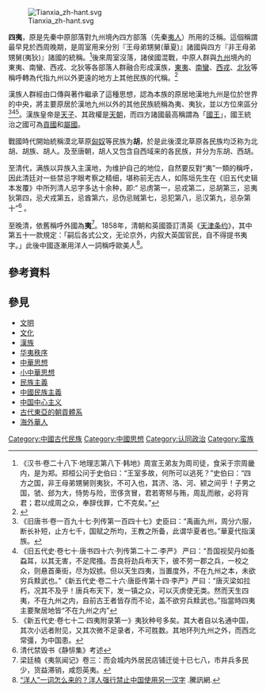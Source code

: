 {{Redirect|蛮夷}}

[[File:Tianxia_zh-hant.svg|right]]

'''四夷'''，原是先秦中原部落對九州境內四方部落（先秦[[夷人|夷人]]）所用的泛稱。這個稱謂最早見於西周晚期，是周室用来分別『王母弟甥舅(華夏)』諸國與四方『非王母弟甥舅(夷狄)』諸國的統稱。<ref>《汉书·卷二十八下·地理志第八下·韩地》周宣王弟友为周司徒，食采于宗周畿内，是为郑。郑桓公问于史伯曰：“王室多故，何所可以逃死？”史伯曰：“四方之国，非王母弟甥舅则夷狄，不可入也，其济、洛、河、颍之间乎！子男之国，虢、郐为大，恃势与险，崈侈贪冒，君若寄帑与贿，周乱而敝，必将背君；君以成周之众，奉辞伐罪，亡不克矣。”</ref>後來周室沒落，諸侯國混戰，中原人群與[[九州_(中国)|九州]]境內的東夷、南蠻、西戎、北狄等各部落人群融合形成漢族，[[東夷|東夷]]、[[南蠻|南蠻]]、[[西戎|西戎]]、[[北狄|北狄]]等稱呼轉為代指九州以外更遠的地方上其他民族的代稱。<ref>{{Cite web |url=http://www.china.com.cn/culture/aboutchina/hz09/2009-09/24/content_18592527.htm |title=汉族名称的来历 |accessdate=2018-05-25 |archive-date=2018-05-25 |archive-url=https://web.archive.org/web/20180525113339/http://www.china.com.cn/culture/aboutchina/hz09/2009-09/24/content_18592527.htm |dead-url=yes }}</ref>

漢族人群經由口傳與著作繼承了這種思想，認為本族的原居地漢地九州是位於世界的中央，將主要原居於漢地九州以外的其他民族統稱為夷、夷狄，並以方位來區分<ref>《旧唐书·卷一百九十七·列传第一百四十七》史臣曰：“禹画九州，周分六服，断长补短，止方七千，国赋之所均，王教之所备，此谓华夏者也。”華夏代指漢族。</ref><ref>《旧五代史·卷七十·唐书四十六·列传第二十二·李严》 严曰：“吾国视契丹如蚤蝨耳，以其无害，不足爬搔。吾良将劲兵布天下，彼不劳一郡之兵，一校之众，则悬首槀街，尽为奴掳。但以天生四夷，当置度外，不在九州之本，未欲穷兵黩武也。”《新五代史·卷二十六·唐臣传第十四·李严》严曰：“唐灭梁如拉朽，况其不及乎！唐兵布天下，发一镇之众，可以灭虏使无类。然而天生四夷，不在九州之内，自前古王者皆存而不论，盖不欲穷兵黩武也。”指當時四夷主要聚居地皆“不在九州之内”</ref><ref>《新五代史·卷七十二·四夷附录第一》夷狄种号多矣。其大者自以名通中国，其次小远者附见，又其次微不足录者，不可胜数。其地环列九州之外，而西北常彊，为中国患。</ref>。漢族皇帝是[[天子|天子]]、其政權是[[天朝|天朝]]，而四方諸國最高稱謂為「[[國王|國王]]」，國王統治之國可為[[貢國|貢國]]和[[屬國|屬國]]。

戰國時代開始統稱漠北草原[[匈奴|匈奴]]等民族为'''胡'''，於是此後漠北草原各民族均泛称为北胡、胡族、胡人。及至唐朝，胡人又包含自西域来的各民族，并分为东胡、西胡。

至清代，满族以异族入主漢地，为维护自己的地位，自然要反對“夷”一類的稱呼，因此清廷对一些禁忌字眼考察之精细，堪称前无古人，如陈垣先生在《旧五代史辑本发覆》中所列清人忌字多达十余种，即:“ 忌虏第一，忌戎第二，忌胡第三，忌夷狄第四，忌犬戎第五，忌酋第六，忌伪忌贼第七，忌犯第八，忌汉第九，忌杂第十”<ref>清代禁毁书《静悱集》考述</ref> 。

至晚清，依舊稱呼外國為'''夷'''<ref>梁廷楠《夷氛闻记》卷三：而会城内外居民店铺迁徙十已七八，市井兵多民少，货益滞销，咸怨英夷。</ref>。1858年，清朝和英國簽訂清英《[[天津条约|天津条约]]》，其中第五十一款規定：「嗣后各式公文，无论京外，内叙大英国官民，自不得提书夷字。」此後中國逐漸用洋人一詞稱呼歐美人<ref>[http://new.qq.com/omn/20171215/20171215A014UW.html “洋人”一词怎么来的？洋人强行禁止中国使用另一汉字] {{Wayback|url=http://new.qq.com/omn/20171215/20171215A014UW.html |date=20180516103155 }}.騰訊網.</ref>{{Better source|reason=引述的自媒体|date=2022-03-07}}。
{{Wikisource|中英天津条约}}

==參考資料==
{{refFoot}}
{{Reflist}}

==參見==
*[[文明|文明]]
*[[文化|文化]]
*[[漢族|漢族]]
*[[华夷秩序|华夷秩序]]
*[[中華思想|中華思想]]
*[[小中華思想|小中華思想]]
*[[民族主義|民族主義]]
*[[中國民族主義|中國民族主義]]
*[[中国中心主义|中国中心主义]]
*[[古代東亞的朝貢體系|古代東亞的朝貢體系]]
*[[海外華人|海外華人]]

[[Category:中國古代民族|Category:中國古代民族]]
[[Category:中國思想|Category:中國思想]]
[[Category:认同政治|Category:认同政治]]
[[Category:蛮族|Category:蛮族]]